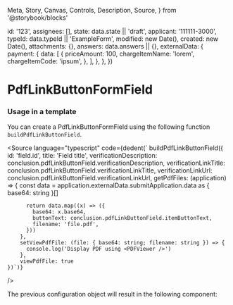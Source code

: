   Meta,
  Story,
  Canvas,
  Controls,
  Description,
  Source,
} from '@storybook/blocks'


  id: '123',
  assignees: [],
  state: data.state || 'draft',
  applicant: '111111-3000',
  typeId: data.typeId || 'ExampleForm',
  modified: new Date(),
  created: new Date(),
  attachments: {},
  answers: data.answers || {},
  externalData: {
    payment: {
      data: [
        {
          priceAmount: 100,
          chargeItemName: 'lorem',
          chargeItemCode: 'ipsum',
        },
      ],
    },
  },
})

<Meta of={PdfLinkButtonFormFieldStories} />

# PdfLinkButtonFormField

### Usage in a template

You can create a PdfLinkButtonFormField using the following function `buildPdfLinkButtonField`.

<Source
  language="typescript"
  code={dedent(`
    buildPdfLinkButtonField({
        id: 'field.id',
        title: 'Field title',
        verificationDescription: conclusion.pdfLinkButtonField.verificationDescription,
        verificationLinkTitle: conclusion.pdfLinkButtonField.verificationLinkTitle,
        verificationLinkUrl: conclusion.pdfLinkButtonField.verificationLinkUrl,
        getPdfFiles: (application) => {
          const data = application.externalData.submitApplication.data as {
            base64: string
          }[]

          return data.map((x) => ({
            base64: x.base64,
            buttonText: conclusion.pdfLinkButtonField.itemButtonText,
            filename: 'file.pdf',
          }))
        },
        setViewPdfFile: (file: { base64: string; filename: string }) => {
          console.log('Display PDF using <PDFViewer />')
        },
        viewPdfFile: true
    })`)}

/>

The previous configuration object will result in the following component:

<Canvas>
  <Story of={PdfLinkButtonFormFieldStories.Default} />
</Canvas>
